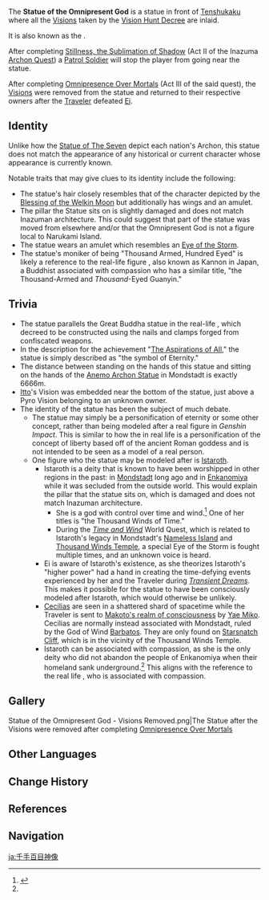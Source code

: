 {{Location Infobox
|image        = Statue of the Omnipresent God.png
|type         = Point of Interest
|region       = Inazuma
|area         = Narukami Island
|subarea      = Inazuma City
}}
The '''Statue of the Omnipresent God''' is a statue in front of [[Tenshukaku]] where all the [[Vision]]s taken by the [[Vision Hunt Decree]] are inlaid.

It is also known as the {{Lang|'''Statue of the Thousand-Armed, Hundred-Eyed God'''|ja={{Rubi|千|せん|手|じゅ|百|ひゃく|目|もく|神|しん|像|ぞう}}|ja_rm=Senju-Hyakumoku Shinzou}}.

After completing [[Stillness, the Sublimation of Shadow]] (Act II of the Inazuma [[Archon Quests|Archon Quest]]) a [[Patrol Soldier]] will stop the player from going near the statue.

After completing [[Omnipresence Over Mortals]] (Act III of the said quest), the [[Visions]] were removed from the statue and returned to their respective owners after the [[Traveler]] defeated [[Raiden Shogun|Ei]].

==Identity==
Unlike how the [[Statue of The Seven]] depict each nation's Archon,  this statue does not match the appearance of any historical or current character whose appearance is currently known.

Notable traits that may give clues to its identity include the following:
* The statue's hair closely resembles that of the character depicted by the [[Blessing of the Welkin Moon]] but additionally has wings and an amulet.
* The pillar the Statue sits on is slightly damaged and does not match Inazuman architecture. This could suggest that part of the statue was moved from elsewhere and/or that the Omnipresent God is not a figure local to Narukami Island.
* The statue wears an amulet which resembles an [[Eye of the Storm]].
* The statue's moniker of being "Thousand Armed, Hundred Eyed" is likely a reference to the real-life figure {{w|Guanyin}}, also known as Kannon in Japan, a Buddhist {{w|bodhisattva}} associated with compassion who has a similar title, "the Thousand-Armed and ''Thousand''-Eyed Guanyin."

==Trivia==
* The statue parallels the Great Buddha statue in the real-life {{Lang|{{w|sword hunt}}|ja=刀狩|ja_rm=katanagari}}, which {{w|Toyotomi Hideyoshi}} decreed to be constructed using the nails and clamps forged from confiscated weapons.
* In the description for the achievement "[[The Aspirations of All]]," the statue is simply described as "the symbol of Eternity."
* The distance between standing on the hands of this statue and sitting on the hands of the [[Anemo Archon Statue]] in Mondstadt is exactly 6666m.
* [[Arataki Itto|Itto]]'s Vision was embedded near the bottom of the statue, just above a Pyro Vision belonging to an unknown owner.
* The identity of the statue has been the subject of much debate.
** The statue may simply be a personification of eternity or some other concept, rather than being modeled after a real figure in ''Genshin Impact''. This is similar to how the {{w|Statue of Liberty}} in real life is a personification of the concept of liberty based off of the ancient Roman goddess {{w|Libertas}} and is not intended to be seen as a model of a real person.
** One figure who the statue may be modeled after is [[Istaroth]].
*** Istaroth is a deity that is known to have been worshipped in other regions in the past: in [[Mondstadt]] long ago and in [[Enkanomiya]] while it was secluded from the outside world. This would explain the pillar that the statue sits on, which is damaged and does not match Inazuman architecture.
**** She is a god with control over time and wind.<ref name="BS&M">{{Ref/Book|The Byakuyakoku Collection|2|Before Sun and Moon}}</ref> One of her titles is "the Thousand Winds of Time."
**** During the ''[[Time and Wind]]'' World Quest, which is related to Istaroth's legacy in Mondstadt's [[Nameless Island]] and [[Thousand Winds Temple]], a special Eye of the Storm is fought multiple times, and an unknown voice is heard.
*** Ei is aware of Istaroth's existence, as she theorizes Istaroth's "higher power" had a hand in creating the time-defying events experienced by her and the Traveler during ''[[Transient Dreams]]''. This makes it possible for the statue to have been consciously modeled after Istaroth, which would otherwise be unlikely.
*** [[Cecilia]]s are seen in a shattered shard of spacetime while the Traveler is sent to [[End of the Oneiric Euthymia (Quest Domain)|Makoto's realm of consciousness]] by [[Yae Miko]]. Cecilias are normally instead associated with Mondstadt, ruled by the God of Wind [[Barbatos]]. They are only found on [[Starsnatch Cliff]], which is in the vicinity of the Thousand Winds Temple.
*** Istaroth can be associated with compassion, as she is the only deity who did not abandon the people of Enkanomiya when their homeland sank underground.<ref name="BS&M" /> This aligns with the reference to the real life {{w|Guanyin}}, who is associated with compassion.

==Gallery==
<gallery>
Statue of the Omnipresent God - Visions Removed.png|The Statue after the Visions were removed after completing [[Omnipresence Over Mortals]]
</gallery>

==Other Languages==
{{Other Languages
|en      = Statue of the Omnipresent God
|zhs     = 千手百眼神像
|zhs_rm  = Qiānshǒu-Bǎiyǎn Shénxiàng
|zht     = 千手百眼神像
|zht_rm  = Qiānshǒu-Bǎiyǎn Shénxiàng
|zh_tl   = Statue of the Thousand-Armed and Hundred-Eyed God
|ja      = {{Rubi|千|せん|手|じゅ|百|ひゃく|目|もく|神|しん|像|ぞう}}
|ja_rm   = Senju-Hyakumoku Shinzou<ref>{{Ref/Quest|Three Wishes|note=Japanese Voice-Over}}</ref>
|ja_tl   = Statue of the Thousand-Armed and Hundred-Eyed God
|ko      = {{tt|천수백안|千手百眼}} {{tt|신상|神像}}
|ko_rm   = Cheonsu-baegan Sinsang
|ko_tl   = Statue of the Thousand-Armed and Hundred-Eyed God
|es      = Estatua de la Diosa Omnipresente
|es_tl   = Statue of the Omnipresent Goddess
|fr      = Statue de la divinité omniprésente
|fr_tl   = Statue of the Omnipresent Deity
|ru      = Статуя всевидящего божества
|ru_tl   = Statue of the All-Seeing Deity
|th      = Statue of the Omnipresent God
|vi      = {{tt|Tượng|像}} Trăm Mắt Nghìn Tay
|vi_tl   = Hundred-Eyed, Thousand-Armed Statue
|de      = Statue des Allgegenwärtigen Gottes
|de_tl   = Statue of the Omnipresent God
|id      = Patung Omnipresent God
|id_tl   = Omnipresent God Statue
|pt      = Estátua da Deusa Onipresente
|pt_tl   = Statue of the Omnipresent Goddess
|tr      = Alemüstü Tanrı'nın Heykelinin
|tr_tl   = 
|it      = Statua della divinità onnipresente
|it_tl   = 
}}

==Change History==
{{Change History|2.0}}

==References==
{{Reflist}}

==Navigation==
{{PoI Navbox|Inazuma}}

[[ja:千手百目神像]]